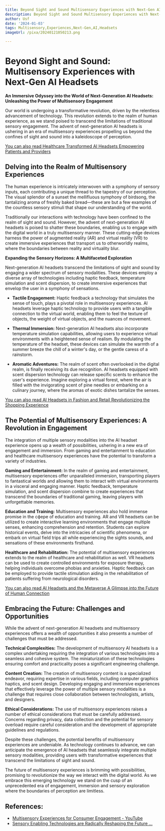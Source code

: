 ```yaml
---
title: Beyond Sight and Sound Multisensory Experiences with Next-Gen AI Headsets
description: Beyond Sight and Sound Multisensory Experiences with Next-Gen AI Headsets
author: Usf
date: '2024-01-03'
tags: Multisensory,Experiences,Next-Gen,AI,Headsets
imageUrl: /pixa/20240121050213.png

---
```

# Beyond Sight and Sound: Multisensory  Experiences with  Next-Gen AI Headsets

**An Immersive Odyssey into the World of Next-Generation AI Headsets: Unleashing the Power of Multisensory Engagement**

Our world is undergoing a transformative  revolution, driven by the relentless advancement  of technology. This revolution extends to the  realm of human experience, as we stand poised to transcend the limitations  of traditional sensory engagement. The advent of next-generation  AI headsets is ushering in an era of multisensory experiences propelling us  beyond the confines of sight and sound into  a kaleidoscope of perception.

[You can also read Healthcare Transformed AI Headsets Empowering Patients and Providers](Healthcare%20Transformed%20AI%20Headsets%20Empowering%20Patients%20and%20Providers)


## Delving into the Realm of Multisensory Experiences

The human experience is  intricately interwoven with a symphony of sensory inputs, each contributing a unique thread to the tapestry of our  perception. The visual splendor of a sunset the  mellifluous symphony of birdsong, the  tantalizing aroma of freshly baked bread—these are  but a few examples of the countless sensory  stimuli that shape our understanding of the  world.

Traditionally our interactions with  technology have been confined to the realm of sight and sound. However, the advent of next-generation  AI headsets is poised  to  shatter these  boundaries, enabling us to engage with the digital world in a truly multisensory manner. These cutting-edge devices  harness the power of augmented reality (AR) and virtual reality (VR) to create  immersive experiences that transport us to otherworldly realms, where the boundaries  between reality and virtuality blur.

**Expanding  the Sensory  Horizons: A Multifaceted Exploration**

Next-generation  AI headsets transcend the limitations of sight and sound by engaging a wider spectrum of  sensory modalities. These  devices employ a diverse array of technologies including haptic feedback, temperature simulation and scent dispersion, to create immersive experiences that envelop the user in a symphony of sensations.

* **Tactile Engagement:** Haptic feedback a technology that simulates the sense of touch, plays a pivotal role in multisensory experiences. AI headsets leverage haptic technology to provide  users with a tangible connection to  the virtual world,  enabling them to feel the texture of objects, the weight of virtual objects, and the nuances of movement.

* **Thermal Immersion:** Next-generation AI headsets also incorporate temperature simulation capabilities, allowing users to  experience virtual  environments with a heightened sense of realism. By modulating the temperature of the headset, these  devices can simulate the warmth of  a summer breeze the chill of a winter's day, or  the  gentle caress of a rainstorm.

* **Aromatic  Adventures:** The realm  of scent often  overlooked in the digital realm, is finally receiving its due recognition. AI headsets equipped with scent dispersion technology can release specific scents to enhance the user's  experience. Imagine exploring a virtual forest, where the air is filled with the  invigorating scent of pine needles or embarking on a culinary journey, where the aromas of exotic dishes tantalize the senses.

[You can  also  read AI Headsets in Fashion and Retail  Revolutionizing  the Shopping Experience](AI%20Headsets%20in%20Fashion%20and%20Retail%20Revolutionizing%20the%20Shopping%20Experience)


## The Potential of Multisensory Experiences: A Revolution in Engagement

The integration of multiple sensory modalities into the AI headset experience opens up a wealth  of possibilities, ushering  in a new era of engagement and immersion.  From gaming and entertainment to education and healthcare multisensory experiences have the potential  to transform a variety of industries.

**Gaming and Entertainment:** In the realm of gaming and entertainment, multisensory experiences  offer unparalleled immersion, transporting players to fantastical worlds  and allowing them to interact with virtual environments in a visceral and engaging manner. Haptic feedback,  temperature simulation, and scent dispersion combine to  create experiences  that  transcend the boundaries of traditional gaming, leaving players with unforgettable memories.

**Education and Training:** Multisensory experiences also hold  immense promise in the сфере of education and training. AR and VR  headsets can be utilized to create interactive learning environments  that engage  multiple senses, enhancing comprehension and retention. Students  can explore historical events, delve into  the intricacies of scientific phenomena, or embark  on virtual  field trips all while experiencing the sights sounds, and sensations of these  environments firsthand.

**Healthcare and Rehabilitation:** The potential of multisensory experiences extends to the  realm of healthcare and rehabilitation as well. VR headsets can be used to create controlled environments for exposure therapy, helping individuals overcome phobias and anxieties. Haptic feedback can be employed to provide tactile stimulation aiding in the rehabilitation of patients suffering from neurological disorders.

[You can also read AI Headsets  and the Metaverse A Glimpse into the  Future of Human Connection](AI%20Headsets%20and%20the%20Metaverse%20A%20Glimpse%20into%20the%20Future%20of%20Human%20Connection)


## Embracing the Future: Challenges  and Opportunities

While the advent of  next-generation AI headsets  and multisensory experiences offers  a wealth of opportunities it also presents a  number of challenges that must be addressed.

**Technical Complexities:** The development of multisensory AI headsets is a complex undertaking requiring the integration of various technologies into a seamless and cohesive system. The miniaturization of these  technologies ensuring comfort and practicality poses a significant engineering challenge.

**Content Creation:** The creation of multisensory  content is a specialized endeavor, requiring expertise in various fields, including computer graphics haptics, and scent design. Developing engaging and  immersive experiences  that effectively leverage the  power of multiple sensory modalities is a challenge that requires close collaboration between technologists, artists, and designers.

**Ethical Considerations:**  The use of multisensory experiences raises  a number  of ethical considerations that must be carefully addressed. Concerns regarding privacy, data collection and  the potential for sensory overload require careful consideration and the development of appropriate guidelines and regulations.

Despite these challenges, the potential benefits  of multisensory  experiences are undeniable. As technology  continues to advance, we can  anticipate the emergence of AI headsets that seamlessly integrate multiple sensory modalities, providing users with transformative  experiences that transcend the limitations of sight and sound.

The future of  multisensory  experiences is  brimming with possibilities, promising to revolutionize the way we interact with the digital world. As we embrace  this emerging technology we stand  on the cusp of an unprecedented era of engagement, immersion and sensory exploration  where the boundaries  of perception are limitless.

## References:
- [Multisensory Experiences for Consumer Engagement - YouTube](https://www.youtube.com/watch?v=wCH1L_Njg8U)
- [Sensory Enabling Technologies are Radically Reshaping the Future ...](https://www.retailtouchpoints.com/topics/retail-innovation/sensory-enabling-technologies-digital-retail)
